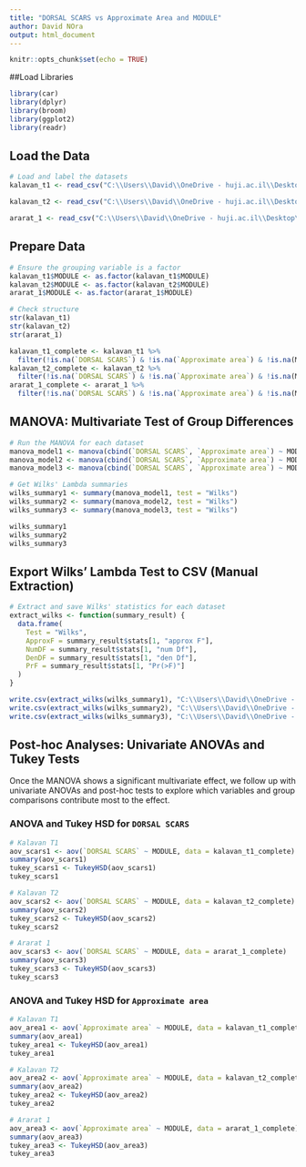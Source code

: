 ```yaml
---
title: "DORSAL SCARS vs Approximate Area and MODULE"
author: David NOra
output: html_document
---
```


```r
knitr::opts_chunk$set(echo = TRUE)
```

##Load Libraries
```r
library(car)
library(dplyr)
library(broom)
library(ggplot2)
library(readr)
```

## Load the Data
```r
# Load and label the datasets
kalavan_t1 <- read_csv("C:\\Users\\David\\OneDrive - huji.ac.il\\Desktop\\Archaeology\\Publications\\In_Proguess\\PhD\\Theory and Methods\\Submission\\Moduleflakescategories\\analysis\\data\\raw_data\\kalavan_2_T1_Edge_Modification.csv")

kalavan_t2 <- read_csv("C:\\Users\\David\\OneDrive - huji.ac.il\\Desktop\\Archaeology\\Publications\\In_Proguess\\PhD\\Theory and Methods\\Submission\\Moduleflakescategories\\analysis\\data\\raw_data\\Kalavan_2_T2_Edge_Modification.csv")

ararat_1 <- read_csv("C:\\Users\\David\\OneDrive - huji.ac.il\\Desktop\\Archaeology\\Publications\\In_Proguess\\PhD\\Theory and Methods\\Submission\\Moduleflakescategories\\analysis\\data\\raw_data\\Ararat_1_Cave_Edge_Modification.csv") 

```

## Prepare Data
```r
# Ensure the grouping variable is a factor
kalavan_t1$MODULE <- as.factor(kalavan_t1$MODULE)
kalavan_t2$MODULE <- as.factor(kalavan_t2$MODULE)
ararat_1$MODULE <- as.factor(ararat_1$MODULE)

# Check structure
str(kalavan_t1)
str(kalavan_t2)
str(ararat_1)

kalavan_t1_complete <- kalavan_t1 %>%
  filter(!is.na(`DORSAL SCARS`) & !is.na(`Approximate area`) & !is.na(MODULE))
kalavan_t2_complete <- kalavan_t2 %>%
  filter(!is.na(`DORSAL SCARS`) & !is.na(`Approximate area`) & !is.na(MODULE))
ararat_1_complete <- ararat_1 %>%
  filter(!is.na(`DORSAL SCARS`) & !is.na(`Approximate area`) & !is.na(MODULE))
```

## MANOVA: Multivariate Test of Group Differences
```r
# Run the MANOVA for each dataset
manova_model1 <- manova(cbind(`DORSAL SCARS`, `Approximate area`) ~ MODULE, data = kalavan_t1_complete)
manova_model2 <- manova(cbind(`DORSAL SCARS`, `Approximate area`) ~ MODULE, data = kalavan_t2_complete)
manova_model3 <- manova(cbind(`DORSAL SCARS`, `Approximate area`) ~ MODULE, data = ararat_1_complete)

# Get Wilks' Lambda summaries
wilks_summary1 <- summary(manova_model1, test = "Wilks")
wilks_summary2 <- summary(manova_model2, test = "Wilks")
wilks_summary3 <- summary(manova_model3, test = "Wilks")

wilks_summary1
wilks_summary2
wilks_summary3
```

## Export Wilks' Lambda Test to CSV (Manual Extraction)
```r
# Extract and save Wilks' statistics for each dataset
extract_wilks <- function(summary_result) {
  data.frame(
    Test = "Wilks",
    ApproxF = summary_result$stats[1, "approx F"],
    NumDF = summary_result$stats[1, "num Df"],
    DenDF = summary_result$stats[1, "den Df"],
    PrF = summary_result$stats[1, "Pr(>F)"]
  )
}

write.csv(extract_wilks(wilks_summary1), "C:\\Users\\David\\OneDrive - huji.ac.il\\Desktop\\Archaeology\\Publications\\In_Proguess\\PhD\\Theory and Methods\\Submission\\Moduleflakescategories\\analysis\\data\\derived_data\\wilks_lambda_results_kalavan_t1.csv", row.names = FALSE)
write.csv(extract_wilks(wilks_summary2), "C:\\Users\\David\\OneDrive - huji.ac.il\\Desktop\\Archaeology\\Publications\\In_Proguess\\PhD\\Theory and Methods\\Submission\\Moduleflakescategories\\analysis\\data\\derived_data\\wilks_lambda_results_kalavan_t2.csv", row.names = FALSE)
write.csv(extract_wilks(wilks_summary3), "C:\\Users\\David\\OneDrive - huji.ac.il\\Desktop\\Archaeology\\Publications\\In_Proguess\\PhD\\Theory and Methods\\Submission\\Moduleflakescategories\\analysis\\data\\derived_data\\wilks_lambda_results_ararat_1.csv", row.names = FALSE)
```

## Post-hoc Analyses: Univariate ANOVAs and Tukey Tests

Once the MANOVA shows a significant multivariate effect, we follow up with univariate ANOVAs and post-hoc tests to explore which variables and group comparisons contribute most to the effect.

### ANOVA and Tukey HSD for `DORSAL SCARS`

```r
# Kalavan T1
aov_scars1 <- aov(`DORSAL SCARS` ~ MODULE, data = kalavan_t1_complete)
summary(aov_scars1)
tukey_scars1 <- TukeyHSD(aov_scars1)
tukey_scars1

# Kalavan T2
aov_scars2 <- aov(`DORSAL SCARS` ~ MODULE, data = kalavan_t2_complete)
summary(aov_scars2)
tukey_scars2 <- TukeyHSD(aov_scars2)
tukey_scars2

# Ararat 1
aov_scars3 <- aov(`DORSAL SCARS` ~ MODULE, data = ararat_1_complete)
summary(aov_scars3)
tukey_scars3 <- TukeyHSD(aov_scars3)
tukey_scars3
```

### ANOVA and Tukey HSD for `Approximate area`

```r
# Kalavan T1
aov_area1 <- aov(`Approximate area` ~ MODULE, data = kalavan_t1_complete)
summary(aov_area1)
tukey_area1 <- TukeyHSD(aov_area1)
tukey_area1

# Kalavan T2
aov_area2 <- aov(`Approximate area` ~ MODULE, data = kalavan_t2_complete)
summary(aov_area2)
tukey_area2 <- TukeyHSD(aov_area2)
tukey_area2

# Ararat 1
aov_area3 <- aov(`Approximate area` ~ MODULE, data = ararat_1_complete)
summary(aov_area3)
tukey_area3 <- TukeyHSD(aov_area3)
tukey_area3
```
